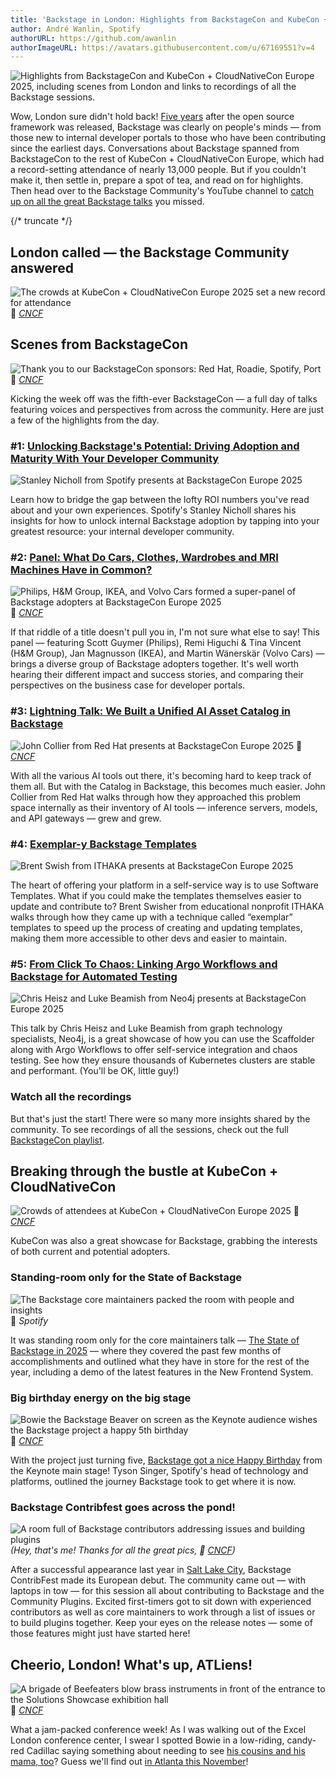 ```yaml
---
title: 'Backstage in London: Highlights from BackstageCon and KubeCon + CloudNativeCon Europe 2025'
author: André Wanlin, Spotify
authorURL: https://github.com/awanlin
authorImageURL: https://avatars.githubusercontent.com/u/67169551?v=4
---
```


![Highlights from BackstageCon and KubeCon + CloudNativeCon Europe 2025, including scenes from London and links to recordings of all the Backstage sessions.](assets/2025-04-29/backstagecon-kubecon-2025-london.png)

Wow, London sure didn't hold back! [Five years][birthday] after the open source framework was released, Backstage was clearly on people's minds — from those new to internal developer portals to those who have been contributing since the earliest days. Conversations about Backstage spanned from BackstageCon to the rest of KubeCon + CloudNativeCon Europe, which had a record-setting attendance of nearly 13,000 people. But if you couldn't make it, then settle in, prepare a spot of tea, and read on for highlights. Then head over to the Backstage Community's YouTube channel to [catch up on all the great Backstage talks][playlist] you missed.

[birthday]: https://www.youtube.com/watch?v=74ayHL1WHiE&list=PL8iP9yIjU0Q3K8LV_a9CcFmhvvNTAUzL1
[playlist]: https://www.youtube.com/playlist?list=PL8iP9yIjU0Q3K8LV_a9CcFmhvvNTAUzL1

{/* truncate */}

## London called — the Backstage Community answered

![The crowds at KubeCon + CloudNativeCon Europe 2025 set a new record for attendance](assets/2025-04-29/kc25london-crowds-entering.jpg)
📸 _[CNCF][flickr]_

## Scenes from BackstageCon

![Thank you to our BackstageCon sponsors: Red Hat, Roadie, Spotify, Port](assets/2025-04-29/kc25london-sponsors.jpg)
📸 _[CNCF][flickr]_

Kicking the week off was the fifth-ever BackstageCon — a full day of talks featuring voices and perspectives from across the community. Here are just a few of the highlights from the day.

### #1: [Unlocking Backstage's Potential: Driving Adoption and Maturity With Your Developer Community][1]

![Stanley Nicholl from Spotify presents at BackstageCon Europe 2025](assets/2025-04-29/kc25london-spotify.png)

Learn how to bridge the gap between the lofty ROI numbers you've read about and your own experiences. Spotify's Stanley Nicholl shares his insights for how to unlock internal Backstage adoption by tapping into your greatest resource: your internal developer community.

[1]: https://www.youtube.com/watch?v=Rg3ANYLyFoM&list=PL8iP9yIjU0Q3K8LV_a9CcFmhvvNTAUzL1

### #2: [Panel: What Do Cars, Clothes, Wardrobes and MRI Machines Have in Common?][2]

![Philips, H&M Group, IKEA, and Volvo Cars formed a super-panel of Backstage adopters at BackstageCon Europe 2025](assets/2025-04-29/kc25london-panel.jpg)
📸 _[CNCF][flickr]_

If that riddle of a title doesn't pull you in, I'm not sure what else to say! This panel — featuring Scott Guymer (Philips), Remi Higuchi & Tina Vincent (H&M Group), Jan Magnusson (IKEA), and Martin Wänerskär (Volvo Cars) — brings a diverse group of Backstage adopters together. It's well worth hearing their different impact and success stories, and comparing their perspectives on the business case for developer portals.

[2]: https://www.youtube.com/watch?v=h6BgF9dQDNo&list=PL8iP9yIjU0Q3K8LV_a9CcFmhvvNTAUzL1

### #3: [Lightning Talk: We Built a Unified AI Asset Catalog in Backstage][3]

![John Collier from Red Hat presents at BackstageCon Europe 2025](assets/2025-04-29/kc25london-redhat.jpg)
📸 _[CNCF][flickr]_

With all the various AI tools out there, it's becoming hard to keep track of them all. But with the Catalog in Backstage, this becomes much easier. John Collier from Red Hat walks through how they approached this problem space internally as their inventory of AI tools — inference servers, models, and API gateways — grew and grew.

[3]: https://www.youtube.com/watch?v=tUR_2Nk0v4E&list=PL8iP9yIjU0Q3K8LV_a9CcFmhvvNTAUzL1

### #4: [Exemplar-y Backstage Templates][4]

![Brent Swish from ITHAKA presents at BackstageCon Europe 2025](assets/2025-04-29/kc25london-ithaka.png)

The heart of offering your platform in a self-service way is to use Software Templates. What if you could make the templates themselves easier to update and contribute to? Brent Swisher from educational nonprofit ITHAKA walks through how they came up with a technique called “exemplar” templates to speed up the process of creating and updating templates, making them more accessible to other devs and easier to maintain.

[4]: https://www.youtube.com/watch?v=xY7fVOVsK_A&list=PL8iP9yIjU0Q3K8LV_a9CcFmhvvNTAUzL1

### #5: [From Click To Chaos: Linking Argo Workflows and Backstage for Automated Testing][5]

![Chris Heisz and Luke Beamish from Neo4j presents at BackstageCon Europe 2025](assets/2025-04-29/kc25london-neo4j.png)

This talk by Chris Heisz and Luke Beamish from graph technology specialists, Neo4j, is a great showcase of how you can use the Scaffolder along with Argo Workflows to offer self-service integration and chaos testing. See how they ensure thousands of Kubernetes clusters are stable and performant. (You'll be OK, little guy!)

[5]: https://www.youtube.com/watch?v=qukwR1RDrFg&list=PL8iP9yIjU0Q3K8LV_a9CcFmhvvNTAUzL1

### Watch all the recordings

But that's just the start! There were so many more insights shared by the community. To see recordings of all the sessions, check out the full [BackstageCon playlist][playlist].

## Breaking through the bustle at KubeCon + CloudNativeCon

![Crowds of attendees at KubeCon + CloudNativeCon Europe 2025](assets/2025-04-29/kc25london-crowds-from-above.jpg)
📸 _[CNCF][flickr]_

KubeCon was also a great showcase for Backstage, grabbing the interests of both current and potential adopters.

### Standing-room only for the State of Backstage

![The Backstage core maintainers packed the room with people and insights](assets/2025-04-29/kc25london-maintainers-talk.jpg)
📸 _Spotify_

It was standing room only for the core maintainers talk — [The State of Backstage in 2025][state] — where they covered the past few months of accomplishments and outlined what they have in store for the rest of the year, including a demo of the latest features in the New Frontend System.

[state]: https://www.youtube.com/watch?v=anqWhSnN7sA&list=PL8iP9yIjU0Q3K8LV_a9CcFmhvvNTAUzL1

### Big birthday energy on the big stage

![Bowie the Backstage Beaver on screen as the Keynote audience wishes the Backstage project a happy 5th birthday](assets/2025-04-29/kc25london-keynote.jpg)
📸 _[CNCF][flickr]_

With the project just turning five, [Backstage got a nice Happy Birthday][keynote] from the Keynote main stage! Tyson Singer, Spotify's head of technology and platforms, outlined the journey Backstage took to get where it is now.

[keynote]: https://www.youtube.com/watch?v=JqG1wey7-Ao&t=563s

### Backstage Contribfest goes across the pond!

![A room full of Backstage contributors addressing issues and building plugins](assets/2025-04-29/kc25london-contribfest.jpg)
_(Hey, that's me! Thanks for all the great pics, 📸 [CNCF][flickr])_

After a successful appearance last year in [Salt Lake City][slc], Backstage ContribFest made its European debut. The community came out — with laptops in tow — for this session all about contributing to Backstage and the Community Plugins. Excited first-timers got to sit down with experienced contributors as well as core maintainers to work through a list of issues or to build plugins together. Keep your eyes on the release notes — some of those features might just have started here!

[slc]: https://backstage.io/blog/2024/12/09/kubecon-slc-24

## Cheerio, London! What's up, ATLiens!

![A brigade of Beefeaters blow brass instruments in front of the entrance to the Solutions Showcase exhibition hall](assets/2025-04-29/kc25london-beefeaters.jpg)
📸 _[CNCF][flickr]_

What a jam-packed conference week! As I was walking out of the Excel London conference center, I swear I spotted Bowie in a low-riding, candy-red Cadillac saying something about needing to see [his cousins and his mama, too][spotify]? Guess we'll find out [in Atlanta this November][na]!

[spotify]: https://open.spotify.com/track/2oLwDI8tZUOh6SmTMRRfKs?si=61b5e96260c34592
[na]: https://events.linuxfoundation.org/kubecon-cloudnativecon-north-america/
[flickr]: https://www.flickr.com/photos/143247548@N03/albums/72177720324566471
